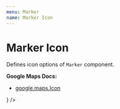 ```yaml
---
menu: Marker
name: Marker Icon
---
```





# Marker Icon

Defines icon options of `Marker` component.

**Google Maps Docs:**
* [google.maps.Icon](https://developers.google.com/maps/documentation/javascript/reference#Icon)

<Playground>
  <GoogleMap
    zoom={8}
    maps={google.maps}
    style={{ height: '320px' }}
    center={{ lat: 36.964, lng: -122.015 }}
  >
    <Marker
      label="Label"
      position={{ lat: 36.964, lng: -122.015 }}
      icon={
        <MarkerIcon
          url={Icon}
          origin={{ x: 0, y: 0 }}
          anchor={{ x: 50, y: 50 }}
          labelOrigin={{ x: 50, y: 50 }}
          size={{ width: 100, height: 100 }}
          scaledSize={{ width: 100, height: 100 }}
        />
      }
    />
  </GoogleMap>
</Playground>

<PropsTable of={MarkerIcon} />
